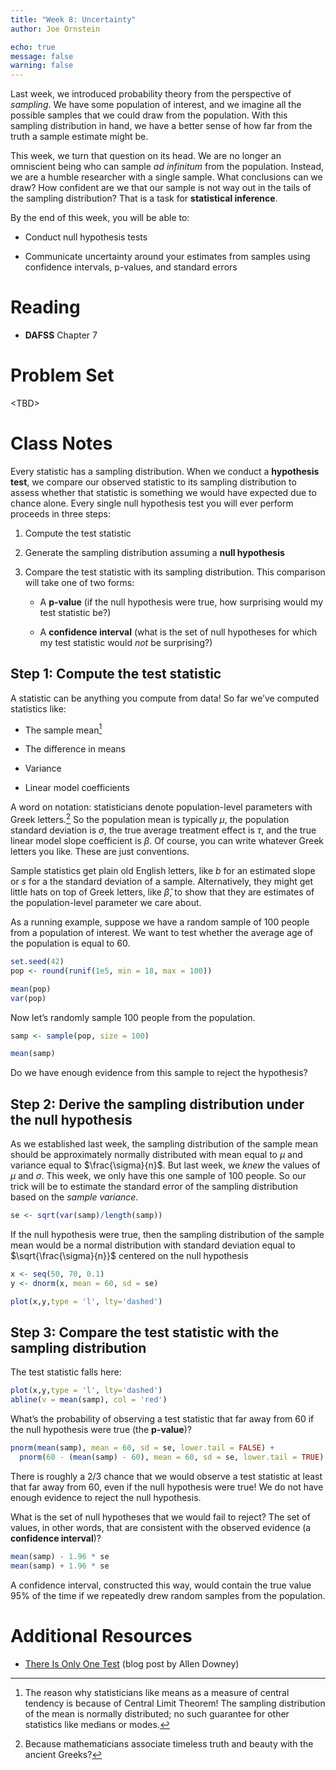 ```yaml
---
title: "Week 8: Uncertainty"
author: Joe Ornstein

echo: true
message: false
warning: false
---
```


Last week, we introduced probability theory from the perspective of *sampling*. We have some population of interest, and we imagine all the possible samples that we could draw from the population. With this sampling distribution in hand, we have a better sense of how far from the truth a sample estimate might be.

This week, we turn that question on its head. We are no longer an omniscient being who can sample *ad infinitum* from the population. Instead, we are a humble researcher with a single sample. What conclusions can we draw? How confident are we that our sample is not way out in the tails of the sampling distribution? That is a task for **statistical inference**.

By the end of this week, you will be able to:

-   Conduct null hypothesis tests

-   Communicate uncertainty around your estimates from samples using confidence intervals, p-values, and standard errors

# Reading

-   **DAFSS** Chapter 7

# Problem Set

\<TBD\>

# Class Notes

Every statistic has a sampling distribution. When we conduct a **hypothesis test**, we compare our observed statistic to its sampling distribution to assess whether that statistic is something we would have expected due to chance alone. Every single null hypothesis test you will ever perform proceeds in three steps:

1.  Compute the test statistic

2.  Generate the sampling distribution assuming a **null hypothesis**

3.  Compare the test statistic with its sampling distribution. This comparison will take one of two forms:

    -   A **p-value** (if the null hypothesis were true, how surprising would my test statistic be?)

    -   A **confidence interval** (what is the set of null hypotheses for which my test statistic would *not* be surprising?)

## Step 1: Compute the test statistic

A statistic can be anything you compute from data! So far we've computed statistics like:

-   The sample mean[^1]

-   The difference in means

-   Variance

-   Linear model coefficients

[^1]: The reason why statisticians like means as a measure of central tendency is because of Central Limit Theorem! The sampling distribution of the mean is normally distributed; no such guarantee for other statistics like medians or modes.

A word on notation: statisticians denote population-level parameters with Greek letters.[^2] So the population mean is typically $\mu$, the population standard deviation is $\sigma$, the true average treatment effect is $\tau$, and the true linear model slope coefficient is $\beta$. Of course, you can write whatever Greek letters you like. These are just conventions.

[^2]: Because mathematicians associate timeless truth and beauty with the ancient Greeks?

Sample statistics get plain old English letters, like $b$ for an estimated slope or $s$ for a the standard deviation of a sample. Alternatively, they might get little hats on top of Greek letters, like $\hat{\beta}$, to show that they are estimates of the population-level parameter we care about.

As a running example, suppose we have a random sample of 100 people from a population of interest. We want to test whether the average age of the population is equal to 60.

```r
set.seed(42)
pop <- round(runif(1e5, min = 18, max = 100))

mean(pop)
var(pop)
```

Now let's randomly sample 100 people from the population.

```r
samp <- sample(pop, size = 100)

mean(samp)
```

Do we have enough evidence from this sample to reject the hypothesis?

## Step 2: Derive the sampling distribution under the null hypothesis

As we established last week, the sampling distribution of the sample mean should be approximately normally distributed with mean equal to $\mu$ and variance equal to $\frac{\sigma}{n}$. But last week, we *knew* the values of $\mu$ and $\sigma$. This week, we only have this one sample of 100 people. So our trick will be to estimate the standard error of the sampling distribution based on the *sample variance*.

```r
se <- sqrt(var(samp)/length(samp))
```

If the null hypothesis were true, then the sampling distribution of the sample mean would be a normal distribution with standard deviation equal to $\sqrt{\frac{\sigma}{n}}$ centered on the null hypothesis

```r
x <- seq(50, 70, 0.1)
y <- dnorm(x, mean = 60, sd = se)

plot(x,y,type = 'l', lty='dashed')
```

## Step 3: Compare the test statistic with the sampling distribution

The test statistic falls here:

```r
plot(x,y,type = 'l', lty='dashed')
abline(v = mean(samp), col = 'red')
```

What's the probability of observing a test statistic that far away from 60 if the null hypothesis were true (the **p-value**)?

```r
pnorm(mean(samp), mean = 60, sd = se, lower.tail = FALSE) +
  pnorm(60 - (mean(samp) - 60), mean = 60, sd = se, lower.tail = TRUE)
```

There is roughly a 2/3 chance that we would observe a test statistic at least that far away from 60, even if the null hypothesis were true! We do not have enough evidence to reject the null hypothesis.

What is the set of null hypotheses that we would fail to reject? The set of values, in other words, that are consistent with the observed evidence (a **confidence interval**)?

```r
mean(samp) - 1.96 * se
mean(samp) + 1.96 * se
```

A confidence interval, constructed this way, would contain the true value 95% of the time if we repeatedly drew random samples from the population.

# Additional Resources

-   [There Is Only One Test](http://allendowney.blogspot.com/2016/06/there-is-still-only-one-test.html) (blog post by Allen Downey)
